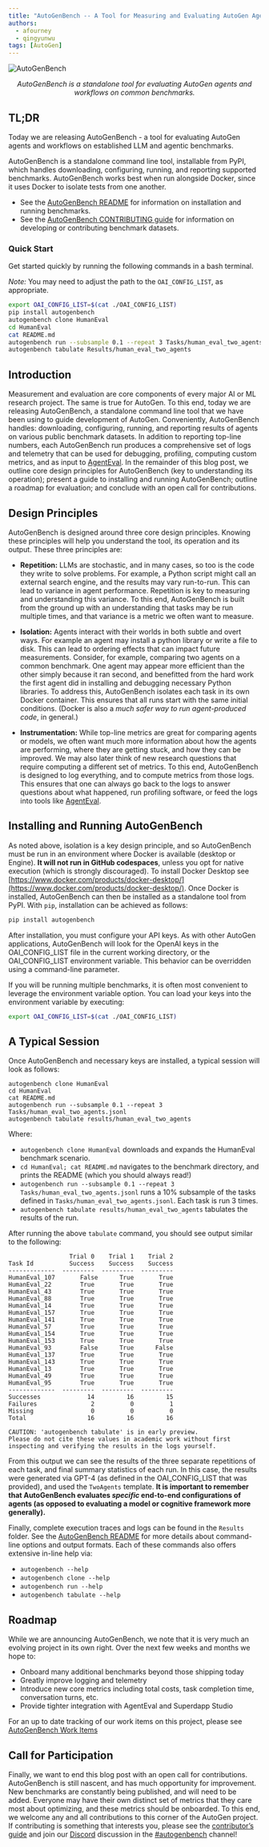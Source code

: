 ```yaml
---
title: "AutoGenBench -- A Tool for Measuring and Evaluating AutoGen Agents"
authors:
  - afourney
  - qingyunwu
tags: [AutoGen]
---
```


![AutoGenBench](img/teaser.jpg)

<p align="center">
  <em>
    AutoGenBench is a standalone tool for evaluating AutoGen agents and
    workflows on common benchmarks.
  </em>
</p>

## TL;DR

Today we are releasing AutoGenBench - a tool for evaluating AutoGen agents and workflows on established LLM and agentic benchmarks.

AutoGenBench is a standalone command line tool, installable from PyPI, which handles downloading, configuring, running, and reporting supported benchmarks. AutoGenBench works best when run alongside Docker, since it uses Docker to isolate tests from one another.

- See the [AutoGenBench README](https://github.com/SuperDappAI/superdappstudio/blob/0.2/samples/tools/autogenbench/README.md) for information on installation and running benchmarks.
- See the [AutoGenBench CONTRIBUTING guide](https://github.com/SuperDappAI/superdappstudio/blob/0.2/samples/tools/autogenbench/CONTRIBUTING.md) for information on developing or contributing benchmark datasets.

### Quick Start

Get started quickly by running the following commands in a bash terminal.

_Note:_ You may need to adjust the path to the `OAI_CONFIG_LIST`, as appropriate.

```sh
export OAI_CONFIG_LIST=$(cat ./OAI_CONFIG_LIST)
pip install autogenbench
autogenbench clone HumanEval
cd HumanEval
cat README.md
autogenbench run --subsample 0.1 --repeat 3 Tasks/human_eval_two_agents.jsonl
autogenbench tabulate Results/human_eval_two_agents
```

## Introduction

Measurement and evaluation are core components of every major AI or ML research project. The same is true for AutoGen. To this end, today we are releasing AutoGenBench, a standalone command line tool that we have been using to guide development of AutoGen. Conveniently, AutoGenBench handles: downloading, configuring, running, and reporting results of agents on various public benchmark datasets. In addition to reporting top-line numbers, each AutoGenBench run produces a comprehensive set of logs and telemetry that can be used for debugging, profiling, computing custom metrics, and as input to [AgentEval](https://microsoft.github.io/autogen/blog/2023/11/20/AgentEval). In the remainder of this blog post, we outline core design principles for AutoGenBench (key to understanding its operation); present a guide to installing and running AutoGenBench; outline a roadmap for evaluation; and conclude with an open call for contributions.

## Design Principles

AutoGenBench is designed around three core design principles. Knowing these principles will help you understand the tool, its operation and its output. These three principles are:

- **Repetition:** LLMs are stochastic, and in many cases, so too is the code they write to solve problems. For example, a Python script might call an external search engine, and the results may vary run-to-run. This can lead to variance in agent performance. Repetition is key to measuring and understanding this variance. To this end, AutoGenBench is built from the ground up with an understanding that tasks may be run multiple times, and that variance is a metric we often want to measure.

- **Isolation:** Agents interact with their worlds in both subtle and overt ways. For example an agent may install a python library or write a file to disk. This can lead to ordering effects that can impact future measurements. Consider, for example, comparing two agents on a common benchmark. One agent may appear more efficient than the other simply because it ran second, and benefitted from the hard work the first agent did in installing and debugging necessary Python libraries. To address this, AutoGenBench isolates each task in its own Docker container. This ensures that all runs start with the same initial conditions. (Docker is also a _much safer way to run agent-produced code_, in general.)

- **Instrumentation:** While top-line metrics are great for comparing agents or models, we often want much more information about how the agents are performing, where they are getting stuck, and how they can be improved. We may also later think of new research questions that require computing a different set of metrics. To this end, AutoGenBench is designed to log everything, and to compute metrics from those logs. This ensures that one can always go back to the logs to answer questions about what happened, run profiling software, or feed the logs into tools like [AgentEval](https://microsoft.github.io/autogen/blog/2023/11/20/AgentEval).

## Installing and Running AutoGenBench

As noted above, isolation is a key design principle, and so AutoGenBench must be run in an environment where Docker is available (desktop or Engine). **It will not run in GitHub codespaces**, unless you opt for native execution (which is strongly discouraged). To install Docker Desktop see [https://www.docker.com/products/docker-desktop/](https://www.docker.com/products/docker-desktop/).
Once Docker is installed, AutoGenBench can then be installed as a standalone tool from PyPI. With `pip`, installation can be achieved as follows:

```sh
pip install autogenbench
```

After installation, you must configure your API keys. As with other AutoGen applications, AutoGenBench will look for the OpenAI keys in the OAI_CONFIG_LIST file in the current working directory, or the OAI_CONFIG_LIST environment variable. This behavior can be overridden using a command-line parameter.

If you will be running multiple benchmarks, it is often most convenient to leverage the environment variable option. You can load your keys into the environment variable by executing:

```sh
export OAI_CONFIG_LIST=$(cat ./OAI_CONFIG_LIST)
```

## A Typical Session

Once AutoGenBench and necessary keys are installed, a typical session will look as follows:

```
autogenbench clone HumanEval
cd HumanEval
cat README.md
autogenbench run --subsample 0.1 --repeat 3 Tasks/human_eval_two_agents.jsonl
autogenbench tabulate results/human_eval_two_agents
```

Where:

- `autogenbench clone HumanEval` downloads and expands the HumanEval benchmark scenario.
- `cd HumanEval; cat README.md` navigates to the benchmark directory, and prints the README (which you should always read!)
- `autogenbench run --subsample 0.1 --repeat 3 Tasks/human_eval_two_agents.jsonl`
  runs a 10% subsample of the tasks defined in `Tasks/human_eval_two_agents.jsonl`. Each task is run 3 times.
- `autogenbench tabulate results/human_eval_two_agents` tabulates the results of the run.

After running the above `tabulate` command, you should see output similar to the following:

```
                 Trial 0    Trial 1    Trial 2
Task Id          Success    Success    Success
-------------  ---------  ---------  ---------
HumanEval_107       False      True       True
HumanEval_22        True       True       True
HumanEval_43        True       True       True
HumanEval_88        True       True       True
HumanEval_14        True       True       True
HumanEval_157       True       True       True
HumanEval_141       True       True       True
HumanEval_57        True       True       True
HumanEval_154       True       True       True
HumanEval_153       True       True       True
HumanEval_93        False      True      False
HumanEval_137       True       True       True
HumanEval_143       True       True       True
HumanEval_13        True       True       True
HumanEval_49        True       True       True
HumanEval_95        True       True       True
-------------  ---------  ---------  ---------
Successes             14         16         15
Failures               2          0          1
Missing                0          0          0
Total                 16         16         16

CAUTION: 'autogenbench tabulate' is in early preview.
Please do not cite these values in academic work without first inspecting and verifying the results in the logs yourself.
```

From this output we can see the results of the three separate repetitions of each task, and final summary statistics of each run. In this case, the results were generated via GPT-4 (as defined in the OAI_CONFIG_LIST that was provided), and used the `TwoAgents` template. **It is important to remember that AutoGenBench evaluates _specific_ end-to-end configurations of agents (as opposed to evaluating a model or cognitive framework more generally).**

Finally, complete execution traces and logs can be found in the `Results` folder. See the [AutoGenBench README](https://github.com/SuperDappAI/superdappstudio/blob/0.2/samples/tools/autogenbench/README.md) for more details about command-line options and output formats. Each of these commands also offers extensive in-line help via:

- `autogenbench --help`
- `autogenbench clone --help`
- `autogenbench run --help`
- `autogenbench tabulate --help`

## Roadmap

While we are announcing AutoGenBench, we note that it is very much an evolving project in its own right. Over the next few weeks and months we hope to:

- Onboard many additional benchmarks beyond those shipping today
- Greatly improve logging and telemetry
- Introduce new core metrics including total costs, task completion time, conversation turns, etc.
- Provide tighter integration with AgentEval and Superdapp Studio

For an up to date tracking of our work items on this project, please see [AutoGenBench Work Items](https://github.com/SuperDappAI/superdappstudio/issues/973)

## Call for Participation

Finally, we want to end this blog post with an open call for contributions. AutoGenBench is still nascent, and has much opportunity for improvement. New benchmarks are constantly being published, and will need to be added. Everyone may have their own distinct set of metrics that they care most about optimizing, and these metrics should be onboarded. To this end, we welcome any and all contributions to this corner of the AutoGen project. If contributing is something that interests you, please see the [contributor’s guide](https://github.com/SuperDappAI/superdappstudio/blob/0.2/samples/tools/autogenbench/CONTRIBUTING.md) and join our [Discord](https://aka.ms/autogen-dc) discussion in the [#autogenbench](https://discord.com/channels/1153072414184452236/1199851779328847902) channel!
